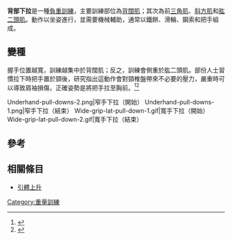 '''背部下拉'''是一種[[負重訓練|負重訓練]]，主要訓練部位為[[背闊肌|背闊肌]]；其次為前[[三角肌|三角肌]]、[[斜方肌|斜方肌]]和[[肱二頭肌|肱二頭肌]]。動作以坐姿進行，並需要機械輔助，通常以鐵餅、滑輪、鋼索和把手組成。

==變種==
握手位置越寬，訓練越集中於背闊肌；反之，訓練會側重於肱二頭肌。部份人士習慣拉下時把手置於頸後，研究指出這動作會對頸椎盤帶來不必要的壓力，嚴重時可以導致肩袖損傷，正確姿勢是將把手拉至胸前。<ref>{{cite web|last=Raffle|first=Cary|title=The Mega List of Exercise Do's and Dont's|url=http://www.exercisenono.com}}{{en}}</ref><ref>{{cite web|last=Anderson|first=Owen|title=Shoulder injury rehabilitation: Which lat pull down variation is best for shoulder injury rehabilitation and shoulder injury prevention?|url=http://www.sportsinjurybulletin.com/archive/lat-pull-down.html|access-date=2014-04-02|archive-url=https://web.archive.org/web/20140407061240/http://www.sportsinjurybulletin.com/archive/lat-pull-down.html|archive-date=2014-04-07|dead-url=yes}}{{en}}</ref>

<gallery>
Underhand-pull-downs-2.png|窄手下拉（開始）
Underhand-pull-downs-1.png|窄手下拉（結束）
Wide-grip-lat-pull-down-1.gif|寬手下拉（開始）
Wide-grip-lat-pull-down-2.gif|寬手下拉（結束）
</gallery>

==參考==
{{reflist}}

==相關條目==
*[[引體上升|引體上升]]

{{力量训练练习}}

[[Category:重量訓練|Category:重量訓練]]